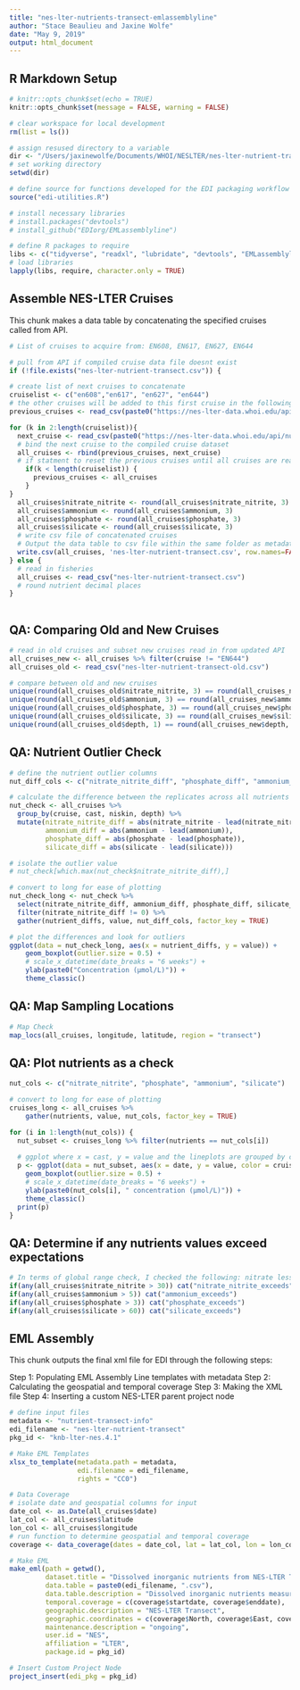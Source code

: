 ```yaml
---
title: "nes-lter-nutrients-transect-emlassemblyline"
author: "Stace Beaulieu and Jaxine Wolfe"
date: "May 9, 2019"
output: html_document
---
```


## R Markdown Setup

```r
# knitr::opts_chunk$set(echo = TRUE)
knitr::opts_chunk$set(message = FALSE, warning = FALSE)

# clear workspace for local development
rm(list = ls())

# assign resused directory to a variable
dir <- "/Users/jaxinewolfe/Documents/WHOI/NESLTER/nes-lter-nutrient-transect/"
# set working directory
setwd(dir)

# define source for functions developed for the EDI packaging workflow
source("edi-utilities.R")

# install necessary libraries
# install.packages("devtools")
# install_github("EDIorg/EMLassemblyline")

# define R packages to require
libs <- c("tidyverse", "readxl", "lubridate", "devtools", "EMLassemblyline", "EML", "maps", "xml2")
# load libraries
lapply(libs, require, character.only = TRUE)

```

## Assemble NES-LTER Cruises 

This chunk makes a data table by concatenating the specified cruises called from API.

```r
# List of cruises to acquire from: EN608, EN617, EN627, EN644

# pull from API if compiled cruise data file doesnt exist
if (!file.exists("nes-lter-nutrient-transect.csv")) {

# create list of next cruises to concatenate
cruiselist <- c("en608","en617", "en627", "en644")
# the other cruises will be added to this first cruise in the following for loop
previous_cruises <- read_csv(paste0("https://nes-lter-data.whoi.edu/api/nut/", cruiselist[1], ".csv"))

for (k in 2:length(cruiselist)){
  next_cruise <- read_csv(paste0("https://nes-lter-data.whoi.edu/api/nut/", cruiselist[k], ".csv"))
  # bind the next cruise to the compiled cruise dataset
  all_cruises <- rbind(previous_cruises, next_cruise)
  # if statment to reset the previous cruises until all cruises are read in
    if(k < length(cruiselist)) {
      previous_cruises <- all_cruises
    }
}
  all_cruises$nitrate_nitrite <- round(all_cruises$nitrate_nitrite, 3)
  all_cruises$ammonium <- round(all_cruises$ammonium, 3)
  all_cruises$phosphate <- round(all_cruises$phosphate, 3)
  all_cruises$silicate <- round(all_cruises$silicate, 3)
  # write csv file of concatenated cruises
  # Output the data table to csv file within the same folder as metadata files
  write.csv(all_cruises, 'nes-lter-nutrient-transect.csv', row.names=FALSE)
} else {
  # read in fisheries
  all_cruises <- read_csv("nes-lter-nutrient-transect.csv")
  # round nutrient decimal places
}
  
```

## QA: Comparing Old and New Cruises
```r
# read in old cruises and subset new cruises read in from updated API
all_cruises_new <- all_cruises %>% filter(cruise != "EN644")
all_cruises_old <- read_csv("nes-lter-nutrient-transect-old.csv")

# compare between old and new cruises
unique(round(all_cruises_old$nitrate_nitrite, 3) == round(all_cruises_new$nitrate_nitrite, 3))
unique(round(all_cruises_old$ammonium, 3) == round(all_cruises_new$ammonium, 3))
unique(round(all_cruises_old$phosphate, 3) == round(all_cruises_new$phosphate, 3))
unique(round(all_cruises_old$silicate, 3) == round(all_cruises_new$silicate, 3))
unique(round(all_cruises_old$depth, 1) == round(all_cruises_new$depth, 1))
```


## QA: Nutrient Outlier Check
```r
# define the nutrient outlier columns
nut_diff_cols <- c("nitrate_nitrite_diff", "phosphate_diff", "ammonium_diff", "silicate_diff")

# calculate the difference between the replicates across all nutrients
nut_check <- all_cruises %>%
  group_by(cruise, cast, niskin, depth) %>%
  mutate(nitrate_nitrite_diff = abs(nitrate_nitrite - lead(nitrate_nitrite)),
         ammonium_diff = abs(ammonium - lead(ammonium)),
         phosphate_diff = abs(phosphate - lead(phosphate)),
         silicate_diff = abs(silicate - lead(silicate))) 

# isolate the outlier value
# nut_check[which.max(nut_check$nitrate_nitrite_diff),]

# convert to long for ease of plotting
nut_check_long <- nut_check %>%
  select(nitrate_nitrite_diff, ammonium_diff, phosphate_diff, silicate_diff) %>%
  filter(nitrate_nitrite_diff != 0) %>%
  gather(nutrient_diffs, value, nut_diff_cols, factor_key = TRUE)

# plot the differences and look for outliers
ggplot(data = nut_check_long, aes(x = nutrient_diffs, y = value)) +
    geom_boxplot(outlier.size = 0.5) +
    # scale_x_datetime(date_breaks = "6 weeks") +
    ylab(paste0("Concentration (µmol/L)")) +
    theme_classic()

```

## QA: Map Sampling Locations

```r

# Map Check
map_locs(all_cruises, longitude, latitude, region = "transect")

```


## QA: Plot nutrients as a check

```r

nut_cols <- c("nitrate_nitrite", "phosphate", "ammonium", "silicate")

# convert to long for ease of plotting
cruises_long <- all_cruises %>%
    gather(nutrients, value, nut_cols, factor_key = TRUE)

for (i in 1:length(nut_cols)) {
  nut_subset <- cruises_long %>% filter(nutrients == nut_cols[i])
  
  # ggplot where x = cast, y = value and the lineplots are grouped by cruise
  p <- ggplot(data = nut_subset, aes(x = date, y = value, color = cruise)) +
    geom_boxplot(outlier.size = 0.5) +
    # scale_x_datetime(date_breaks = "6 weeks") +
    ylab(paste0(nut_cols[i], " concentration (µmol/L)")) +
    theme_classic()
  print(p)
}

```

## QA: Determine if any nutrients values exceed expectations

```r

# In terms of global range check, I checked the following: nitrate less than 30 umol/l and ammonium less than 5 umol/l (based on Rees et al. 2006 https://doi.org/10.1016/j.dsr2.2006.05.008), phosphate less than 3 (I can't find a good reference quickly but this appears to be upper for Atlantic), silicate less than 60 (Elements of Physical Oceanography chapter on marine silica cycle, for deep Atlantic, this is probably too high). AR24B cast 4 has anomalously high ammonium, with samples 241, 242, and 243 higher than the global range check. Anything special about this cast, or these samples in particular?
if(any(all_cruises$nitrate_nitrite > 30)) cat("nitrate_nitrite_exceeds") 
if(any(all_cruises$ammonium > 5)) cat("ammonium_exceeds")
if(any(all_cruises$phosphate > 3)) cat("phosphate_exceeds")
if(any(all_cruises$silicate > 60)) cat("silicate_exceeds")

```

## EML Assembly

This chunk outputs the final xml file for EDI through the following steps:

Step 1: Populating EML Assembly Line templates with metadata
Step 2: Calculating the geospatial and temporal coverage 
Step 3: Making the XML file 
Step 4: Inserting a custom NES-LTER parent project node 

```r

# define input files
metadata <- "nutrient-transect-info"
edi_filename <- "nes-lter-nutrient-transect"
pkg_id <- "knb-lter-nes.4.1"

# Make EML Templates 
xlsx_to_template(metadata.path = metadata, 
                 edi.filename = edi_filename, 
                 rights = "CC0")

# Data Coverage
# isolate date and geospatial columns for input
date_col <- as.Date(all_cruises$date)
lat_col <- all_cruises$latitude
lon_col <- all_cruises$longitude
# run function to determine geospatial and temporal coverage
coverage <- data_coverage(dates = date_col, lat = lat_col, lon = lon_col)

# Make EML
make_eml(path = getwd(),
         dataset.title = "Dissolved inorganic nutrients from NES-LTER Transect cruises, including 4 macro-nutrients from water column bottle samples, ongoing since 2017",
         data.table = paste0(edi_filename, ".csv"),
         data.table.description = "Dissolved inorganic nutrients measured from water column bottle samples taken on NES-LTER Transect cruises, ongoing since 2017, including nitrate + nitrite, ammonium, silicate, and phosphate.",
         temporal.coverage = c(coverage$startdate, coverage$enddate),
         geographic.description = "NES-LTER Transect",
         geographic.coordinates = c(coverage$North, coverage$East, coverage$South, coverage$West),
         maintenance.description = "ongoing",
         user.id = "NES",
         affiliation = "LTER",
         package.id = pkg_id)

# Insert Custom Project Node
project_insert(edi_pkg = pkg_id)
```
